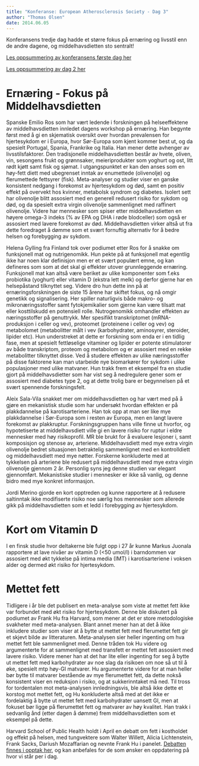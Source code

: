 ```yaml
---
title: "Konferanse: European Atherosclerosis Society - Dag 3"
author: "Thomas Olsen"
date: 2014.06.05
---
```


Konferansens tredje dag hadde et større fokus på ernæring og livsstil enn de andre dagene, og middelhavsdietten sto sentralt!

[Les oppsummering av konferansens første dag her](eas2014-1.qmd)

[Les oppsummering av dag 2 her](eas2014-2.qmd)

# Ernæring - Fokus på Middelhavsdietten

Spanske Emilio Ros som har vært ledende i forskningen på helseeffektene av middelhavsdietten innledet dagens workshop på ernæring. Han begynte først med å gi en skjematisk oversikt over hvordan prevalensen for hjertesykdom er i Europa, hvor Sør-Europa som kjent kommer best ut, og da spesielt Portugal, Spania, Frankrike og Italia. Han mener dette avhenger av livsstilsfaktorer. Den tradisjonelle middelhavsdietten består av hvete, oliven, vin, sesongens frukt og grønnsaker, meieriprodukter som yoghurt og ost, litt rødt kjøtt samt fisk og sjømat. I utgangspunktet er kan den anses som en høy-fett diett med ubegrenset inntak av enumettede (olivenolje) og flerumettede fettsyrer (fisk). Meta-analyser og studier viser en ganske konsistent nedgang i forekomst av hjertesykdom og død, samt en positiv effekt på overvekt hos kvinner, metabolsk syndrom og diabetes. Isolert sett har olivenolje blitt assosiert med en generell redusert risiko for sykdom og død, og da spesielt extra virgin olivenolje sammenlignet med raffinert olivenolje. Videre har mennesker som spiser etter middelhavsdietten en høyere omega-3 indeks (% av EPA og DHA i røde blodceller) som også er assosiert med lavere forekomst av død. Middelhavsdietten virker altså ut fra dette foredraget å dømme som et svært fornuftig alternativ for å bedre helsen og forebygging av sykdom.

Helena Gylling fra Finland tok over podiumet etter Ros for å snakke om funksjonell mat og nutrigenomikk. Hun pekte på at funksjonell mat egentlig ikke har noen klar definisjon men er et svært populært emne, og kan defineres som som at det skal gi effekter utover grunnleggende ernæring. Funksjonell mat kan altså være beriket av ulike komponenter som f.eks probiotika (yoghurt) eller vitamin D (ekstra lett melk) og derfor gjerne har en helsepåstand tilknyttet seg. Videre dro hun dette inn på at ernæringsforskningen de siste 15 årene har skiftet fokus, og nå omgir genetikk og signalisering. Her spiller naturligvis både makro- og mikronæringsstoffer samt fytokjemikalier som gjerne kan være tilsatt mat eller kosttilskudd en potensiell rolle. Nutrogenomikk omhandler effekten av næringsstoffer på genuttrykk. Mer spesifikt transkriptomet (mRNA-produksjon i celler og vev), proteomet (proteinene i celler og vev) og metabolomet (metabolitter målt i vev (karbohydrater, aminosyrer, steroider, lipider etc). Hun understreket at dette er forskning som enda er i en tidlig fase, men at spesielt fettløselige vitaminer og lipider er potente stimulatorer av både transkriptom, proteom og metabolom og er assosiert med en rekke metabolitter tilknyttet disse. Ved å studere effekten av ulike næringsstoffer på disse faktorene kan man utarbeide nye biomarkører for sykdom i ulike populasjoner med ulike matvaner. Hun trakk frem et eksempel fra en studie gjort på middelhavsdietter som har vist seg å nedregulere gener som er assosiert med diabetes type 2, og at dette trolig bare er begynnelsen på et svært spennende forskningsfelt.

Aleix Sala-Vila snakket mer om middelhavsdietten og har vært med på å gjøre en mekanistisk studie som har undersøkt hvordan effekten er på plakkdannelse på karotisarteriene. Han tok opp at man ser like mye plakkdannelse i Sør-Europa som i resten av Europa, men en langt lavere forekomst av plakkruptur. Forskningsgruppen hans ville finne ut hvorfor, og hypotetiserte at middelhavsdiett ville gi en lavere risiko for ruptur i eldre mennesker med høy risikoprofil. MR ble brukt for å evaluere lesjoner i, samt komposisjon og stenose av, arteriene. Middelhavsdiett med mye extra virgin olivenolje bedret situasjonen betraktelig sammenlignet med en kontrolldiett og middelhavsdiett med mye nøtter. Forskerne konkluderte med at tykkelsen på arteriene ble redusert på middelhavsdiett med mye extra virgin olivenolje gjennom 2 år. Personlig syns jeg denne studien var elegant gjennomført. Mekanistiske studier i mennesker er ikke så vanlig, og denne bidro med mye konkret informasjon.

Jordi Merino gjorde en kort opptreden og kunne rapportere at å redusere saltinntak ikke modifiserte risiko noe særlig hos mennesker som allerede gikk på middelhavsdietten som et ledd i forebygging av hjertesykdom.

# **Kort om Vitamin D**

I en finsk studie hvor deltakerne ble fulgt opp i 27 år kunne Markus Juonala rapportere at lave nivåer av vitamin D (\<50 umol/l) i barndommen var assosiert med økt tykkelse på intima media (IMT) i karotisarteriene i voksen alder og dermed økt risiko for hjertesykdom.

# **Mettet fett**

Tidligere i år ble det publisert en meta-analyse som viste at mettet fett ikke var forbundet med økt risiko for hjertesykdom. Denne ble diskutert på podiumet av Frank Hu fra Harvard, som mener at det er store metodologiske svakheter med meta-analysen. Blant annet mener han at det å ikke inkludere studier som viser at å bytte ut mettet fett med flerumettet fett gir et skjevt bilde av litteraturen. Meta-analysen sier heller ingenting om hva mettet fett ble sammenlignet med. Denne tråden tok Hu videre og argumenterte for at sammenlignet med transfett er mettet fett assosiert med lavere risiko. Videre mener han at det har lite eller ingenting for seg å bytte ut mettet fett med karbohydrater av noe slag da risikoen om noe så ut til å øke, spesielt mtp høy-GI matvarer. Hu argumenterte videre for at man heller bør bytte til matvarer bestående av mye flerumettet fett, da dette nokså konsistent viser en reduksjon i risiko, og at sukkerinntaket må ned. Til tross for tordentalen mot meta-analysen innledningsvis, ble altså ikke dette et korstog mot mettet fett, og Hu konkluderte altså med at det ikke er fordelaktig å bytte ut mettet fett med karbohydrater uansett GI, men at fokuset bør ligge på flerumettet fett og matvarer av høy kvalitet. Han trakk i sedvanlig ånd (etter dagen å dømme) frem middelhavsdietten som et eksempel på dette.

Harvard School of Public Health holdt i April en debatt om fett i kostholdet og effekt på helsen, med tungvektere som Walter Willett, Alicia Lichtenstein, Frank Sacks, Dariush Mozaffarian og nevnte Frank Hu i panelet. [Debatten finnes i opptak her](http://www.hsph.harvard.edu/news/features/saturated-or-not-does-type-of-fat-matter/), og kan anbefales for de som ønsker en oppdatering på hvor vi står per i dag.
